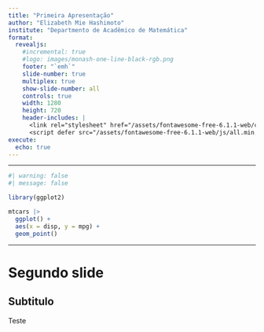 ```yaml
---
title: "Primeira Apresentação"
author: "Elizabeth Mie Hashimoto"
institute: "Departmento de Acadêmico de Matemática"
format:
  revealjs:
    #incremental: true
    #logo: images/monash-one-line-black-rgb.png
    footer: "`emh`"
    slide-number: true
    multiplex: true
    show-slide-number: all
    controls: true
    width: 1280
    height: 720
    header-includes: |
      <link rel="stylesheet" href="/assets/fontawesome-free-6.1.1-web/css/font-awesome.min.css">
      <script defer src="/assets/fontawesome-free-6.1.1-web/js/all.min.js"></script>
execute:
  echo: true
---
```



---

```r
#| warning: false
#| message: false

library(ggplot2)

mtcars |>
  ggplot() +
  aes(x = disp, y = mpg) +
  geom_point()
```

---

# Segundo slide

## Subtitulo

Teste